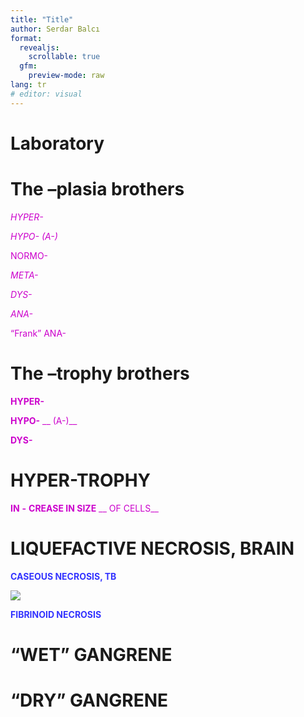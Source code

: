 ```yaml
---
title: "Title"
author: Serdar Balcı
format:
  revealjs:
    scrollable: true
  gfm:
    preview-mode: raw
lang: tr
# editor: visual
---
```


# Laboratory

# 

# The –plasia brothers

<span style="color:#CC00CC"> _HYPER\-_ </span>

<span style="color:#CC00CC"> _HYPO\- \(A\-\)_ </span>

<span style="color:#CC00CC">NORMO\-</span>

<span style="color:#CC00CC"> _META\-_ </span>

<span style="color:#CC00CC"> _DYS\-_ </span>

<span style="color:#CC00CC"> _ANA\-_ </span>

<span style="color:#CC00CC">“Frank” ANA\-</span>

# The –trophy brothers

<span style="color:#CC00CC"> __HYPER\-__ </span>

<span style="color:#CC00CC"> __HYPO\-__ </span>  <span style="color:#CC00CC"> __ \(A\-\)__ </span>

<span style="color:#CC00CC"> __DYS\-__ </span>

# HYPER-TROPHY

<span style="color:#CC00CC"> __IN__ </span>  <span style="color:#CC00CC"> __\-__ </span>  <span style="color:#CC00CC"> __CREASE IN __ </span>  <span style="color:#CC00CC"> __SIZE__ </span>  <span style="color:#CC00CC"> __ OF CELLS__ </span>

# LIQUEFACTIVE NECROSIS, BRAIN

<span style="color:#3333FF"> __CASEOUS NECROSIS\, TB__ </span>

![](img%5CLab20.png)

<span style="color:#3333FF"> __FIBRINOID NECROSIS__ </span>

# “WET” GANGRENE

# “DRY” GANGRENE

